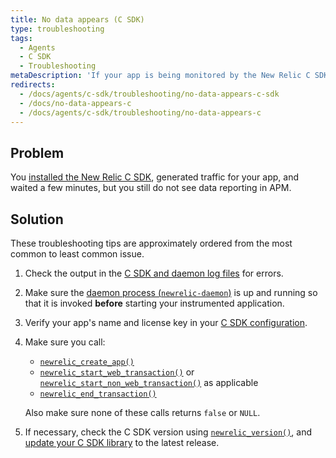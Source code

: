 ```yaml
---
title: No data appears (C SDK)
type: troubleshooting
tags:
  - Agents
  - C SDK
  - Troubleshooting
metaDescription: 'If your app is being monitored by the New Relic C SDK but isn''t reporting data, follow these troubleshooting tips.'
redirects:
  - /docs/agents/c-sdk/troubleshooting/no-data-appears-c-sdk
  - /docs/no-data-appears-c
  - /docs/agents/c-sdk/troubleshooting/no-data-appears-c
---
```


## Problem

You [installed the New Relic C SDK](/docs/install-c-agent-compile-link-your-code), generated traffic for your app, and waited a few minutes, but you still do not see data reporting in APM.

## Solution

These troubleshooting tips are approximately ordered from the most common to least common issue.

1. Check the output in the [C SDK and daemon log files](/docs/generate-logs-troubleshooting-c-sdk) for errors.
2. Make sure the [daemon process (`newrelic-daemon`)](/docs/install-c-sdk-compile-link-your-code#daemon) is up and running so that it is invoked **before** starting your instrumented application.
3. Verify your app's name and license key in your [C SDK configuration](/docs/c-sdk-configuration).
4. Make sure you call:

   * [`newrelic_create_app()`](https://newrelic.github.io/c-sdk/libnewrelic_8h.html#a61dd90439ae3cc5060021f6ab4701132)
   * [`newrelic_start_web_transaction()`](https://newrelic.github.io/c-sdk/libnewrelic_8h.html#adbf7c1fa57482f6e0a7f291e0b5ec80f) or [`newrelic_start_non_web_transaction()`](https://newrelic.github.io/c-sdk/libnewrelic_8h.html#a88648cc287f8d7e371139dc3809b7afb) as applicable
   * [`newrelic_end_transaction()`](https://newrelic.github.io/c-sdk/libnewrelic_8h.html#acbd88933d620c21b7b19f12b6f042da8)

   Also make sure none of these calls returns `false` or `NULL`.
5. If necessary, check the C SDK version using [`newrelic_version()`](https://newrelic.github.io/c-sdk/libnewrelic_8h.html#a8aec87e54af38e466fc5f715ef591d10), and [update your C SDK library](/docs/update-your-c-sdk-library) to the latest release.

